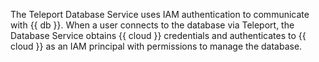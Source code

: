 The Teleport Database Service uses IAM authentication to communicate with 
{{ db }}. When a user connects to the database via Teleport, the Database
Service obtains {{ cloud }} credentials and authenticates to {{ cloud }} as an
IAM principal with permissions to manage the database.
